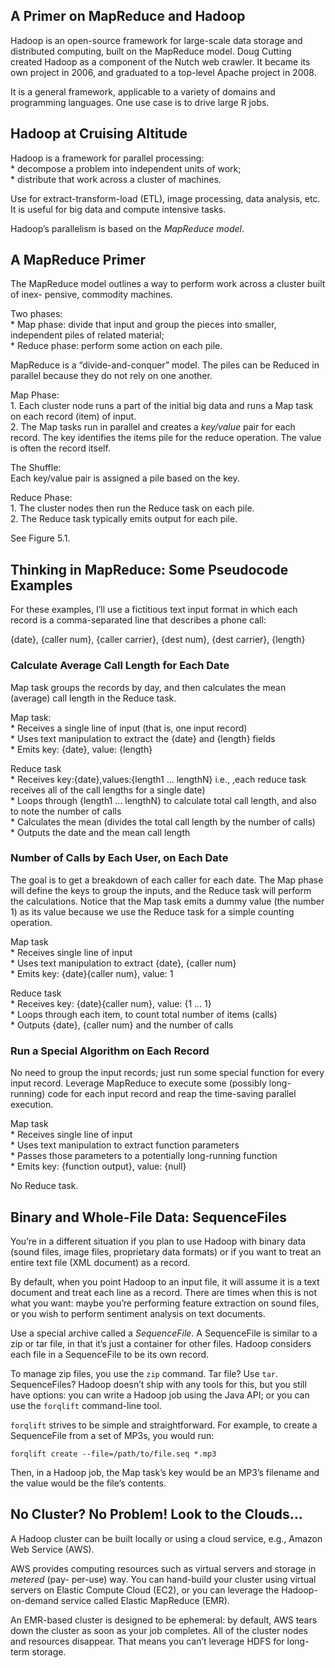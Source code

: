 A Primer on MapReduce and Hadoop
--------------------------------

Hadoop is an open-source framework for large-scale data storage and distributed computing, built on the MapReduce model. Doug Cutting created Hadoop as a component of the Nutch web crawler. It became its own project in 2006, and graduated to a top-level Apache project in 2008.

It is a general framework, applicable to a variety of domains and programming languages. One use case is to drive large R jobs.

## Hadoop at Cruising Altitude

Hadoop is a framework for parallel processing:  
* decompose a problem into independent units of work;  
* distribute that work across a cluster of machines.  

Use for extract-transform-load (ETL), image processing, data analysis, etc. It is useful for big data and compute intensive tasks.

Hadoop’s parallelism is based on the *MapReduce model*.

## A MapReduce Primer

The MapReduce model outlines a way to perform work across a cluster built of inex- pensive, commodity machines.

Two phases:  
* Map phase: divide that input and group the pieces into smaller, independent piles of related material;   
* Reduce phase: perform some action on each pile.   

MapReduce is a “divide-and-conquer” model. The piles can be Reduced in parallel because they do not rely on one another.

Map Phase:   
1. Each cluster node runs a part of the initial big data and runs a Map task on each record (item) of input.  
2. The Map tasks run in parallel and creates a *key/value* pair for each record. The key identifies the items pile for the reduce operation. The value is often the record itself.  

The Shuffle:  
Each key/value pair is assigned a pile based on the key.

Reduce Phase:  
1. The cluster nodes then run the Reduce task on each pile.  
2. The Reduce task typically emits output for each pile.  

See Figure 5.1.

## Thinking in MapReduce: Some Pseudocode Examples

For these examples, I’ll use a fictitious text input format in which each record is a comma-separated line that describes a phone call:  

  {date}, {caller num}, {caller carrier}, {dest num}, {dest carrier}, {length}

### Calculate Average Call Length for Each Date

Map task groups the records by day, and then calculates the mean (average) call length in the Reduce task.

Map task:  
* Receives a single line of input (that is, one input record)  
* Uses text manipulation to extract the {date} and {length} fields  
* Emits key: {date}, value: {length}  

Reduce task  
* Receives key:{date},values:{length1 ... lengthN} i.e., ,each reduce task receives all of the call lengths for a single date)  
* Loops through {length1 ... lengthN} to calculate total call length, and also to note the number of calls  
* Calculates the mean (divides the total call length by the number of calls)  
* Outputs the date and the mean call length  

### Number of Calls by Each User, on Each Date

The goal is to get a breakdown of each caller for each date. The Map phase will define the keys to group the inputs, and the Reduce task will perform the calculations. Notice that the Map task emits a dummy value (the number 1) as its value because we use the Reduce task for a simple counting operation.

Map task  
* Receives single line of input  
* Uses text manipulation to extract {date}, {caller num}  
* Emits key: {date}{caller num}, value: 1  

Reduce task  
* Receives key: {date}{caller num}, value: {1 ... 1}  
* Loops through each item, to count total number of items (calls)  
* Outputs {date}, {caller num} and the number of calls  

### Run a Special Algorithm on Each Record

No need to group the input records; just run some special function for every input record. Leverage MapReduce to execute some (possibly long-running) code for each input record and reap the time-saving parallel execution.

Map task  
* Receives single line of input  
* Uses text manipulation to extract function parameters  
* Passes those parameters to a potentially long-running function  
* Emits key: {function output}, value: {null}  

No Reduce task.

## Binary and Whole-File Data: SequenceFiles

You’re in a different situation if you plan to use Hadoop with binary data (sound files, image files, proprietary data formats) or if you want to treat an entire text file (XML document) as a record.

By default, when you point Hadoop to an input file, it will assume it is a text document and treat each line as a record. There are times when this is not what you want: maybe you’re performing feature extraction on sound files, or you wish to perform sentiment analysis on text documents. 

Use a special archive called a *SequenceFile*. A SequenceFile is similar to a zip or tar file, in that it’s just a container for other files. Hadoop considers each file in a SequenceFile to be its own record.

To manage zip files, you use the `zip` command. Tar file? Use `tar`. SequenceFiles? Hadoop doesn’t ship with any tools for this, but you still have options: you can write a Hadoop job using the Java API; or you can use the `forqlift` command-line tool. 

`forqlift` strives to be simple and straightforward. For example, to create a SequenceFile from a set of MP3s, you would run:
```
forqlift create --file=/path/to/file.seq *.mp3
```  
Then, in a Hadoop job, the Map task’s key would be an MP3’s filename and the value would be the file’s contents.

## No Cluster? No Problem! Look to the Clouds...

A Hadoop cluster can be built locally or using a cloud service, e.g., Amazon Web Service (AWS). 

AWS provides computing resources such as virtual servers and storage in *metered* (pay- per-use) way. You can hand-build your cluster using virtual servers on Elastic Compute Cloud (EC2), or you can leverage the Hadoop-on-demand service called Elastic MapReduce (EMR).

An EMR-based cluster is designed to be ephemeral: by default, AWS tears down the cluster as soon as your job completes. All of the cluster nodes and resources disappear. That means you can’t leverage HDFS for long-term storage.



